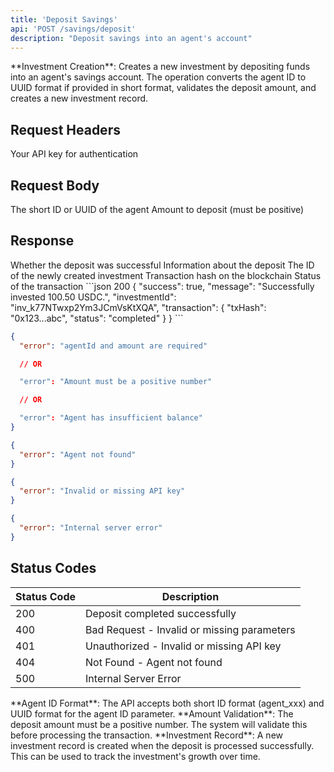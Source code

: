 ```yaml
---
title: 'Deposit Savings'
api: 'POST /savings/deposit'
description: "Deposit savings into an agent's account"
---
```


<Note>
**Investment Creation**: Creates a new investment by depositing funds into an agent's savings account. The operation converts the agent ID to UUID format if provided in short format, validates the deposit amount, and creates a new investment record.
</Note>

## Request Headers

<ParamField header="x-api-key" type="string" required>
  Your API key for authentication
</ParamField>

## Request Body

<ParamField body="agentId" type="string" required>
  The short ID or UUID of the agent
</ParamField>

<ParamField body="amount" type="number" required>
  Amount to deposit (must be positive)
</ParamField>

## Response

<ResponseField name="success" type="boolean">
  Whether the deposit was successful
</ResponseField>

<ResponseField name="message" type="string">
  Information about the deposit
</ResponseField>

<ResponseField name="investmentId" type="string">
  The ID of the newly created investment
</ResponseField>

<ResponseField name="transaction" type="object">
  <Expandable title="properties">
    <ResponseField name="txHash" type="string">
      Transaction hash on the blockchain
    </ResponseField>
    <ResponseField name="status" type="string">
      Status of the transaction
    </ResponseField>
  </Expandable>
</ResponseField>

<ResponseExample>
```json 200
{
  "success": true,
  "message": "Successfully invested 100.50 USDC.",
  "investmentId": "inv_k77NTwxp2Ym3JCmVsKtXQA",
  "transaction": {
    "txHash": "0x123...abc",
    "status": "completed"
  }
}
```

```json 400
{
  "error": "agentId and amount are required"

  // OR

  "error": "Amount must be a positive number"

  // OR

  "error": "Agent has insufficient balance"
}
```

```json 404
{
  "error": "Agent not found"
}
```

```json 401 
{
  "error": "Invalid or missing API key"
}
```

```json 500
{
  "error": "Internal server error"
}
```
</ResponseExample>

## Status Codes

| Status Code | Description |
|-------------|-------------|
| 200 | Deposit completed successfully |
| 400 | Bad Request - Invalid or missing parameters |
| 401 | Unauthorized - Invalid or missing API key |
| 404 | Not Found - Agent not found |
| 500 | Internal Server Error |

<Info>
**Agent ID Format**: The API accepts both short ID format (agent_xxx) and UUID format for the agent ID parameter.
</Info>

<Warning>
**Amount Validation**: The deposit amount must be a positive number. The system will validate this before processing the transaction.
</Warning>

<Info>
**Investment Record**: A new investment record is created when the deposit is processed successfully. This can be used to track the investment's growth over time.
</Info>
